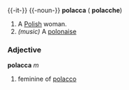 {{-it-}}
{{-noun-}}
'''polacca''' {{f}} ({{p}} '''polacche''')
# A [[Polish]] woman.
# ''(music)'' A [[polonaise]]

===Adjective===
'''polacca''' ''m''

# feminine of [[polacco]]